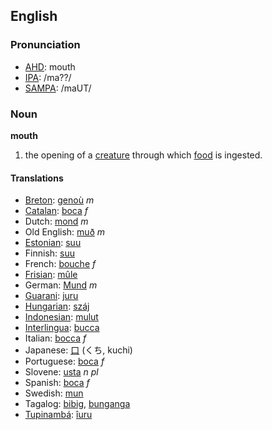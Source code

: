 ==English==
===Pronunciation===
*[[w:AHD|AHD]]: mouth
*[[w:IPA|IPA]]: /ma??/
*[[w:SAMPA|SAMPA]]: /maUT/

=== Noun ===
'''mouth'''

#the opening of a [[creature]] through which [[food]] is ingested.

==== Translations ====
*[[Breton]]: [[genoù]] ''m''
*[[Catalan]]: [[boca]] ''f''
*Dutch: [[mond]] ''m''
*Old English: [[muð]] ''m''
*[[Estonian]]: [[suu]]
*Finnish: [[suu]]
*French: [[bouche]] ''f''
*[[Frisian]]: [[mûle]]
*German: [[Mund]] ''m''
*[[Guarani]]: [[juru]]
*[[Hungarian]]: [[száj]]
*[[Indonesian]]: [[mulut]]
*[[Interlingua]]: [[bucca]]
*Italian: [[bocca]] ''f''
*Japanese: [[口]] (くち, kuchi)
*Portuguese: [[boca]] ''f''
*Slovene: [[usta]] ''n pl''
*Spanish: [[boca]] ''f''
*Swedish: [[mun]]
*Tagalog: [[bibig]], [[bunganga]]
*[[Tupinambá]]: [[îuru]]